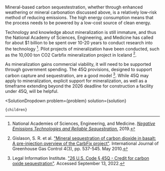 

Mineral-based carbon sequestestration, whether through enhanced weathering or mineral carbonation discussed above, is a relatively low-risk method of reducing emissions. The high energy consumption means that the process needs to be powered by a low-cost source of clean energy.

Technology and knowledge about mineralization is still immature, and thus the National Academy of Sciences, Engineering, and Medicine has called for about $1 billion to be spent over 10-20 years to conduct research into the technology [^"8"]. Pilot projects of mineralization have been conducted, such as the 10,000 ton CO2 Carbfix mineralization project in Iceland [^"4"].

As mineralization gains commercial viability, it will need to be supported through government spending. The 45Q provisions, designed to support carbon capture and sequestration, are a good model [^"6"]. While 45Q may apply to mineralization, explicit support for mineralization, as well as a timeframe extending beyond the 2026 deadline for construction a facility under 45Q, will be helpful.

[^"4"]: Gislason, S. R. et al. ["Mineral sequestration of carbon dioxide in basalt: A pre-injection overview of the CarbFix project"](https://www.sciencedirect.com/science/article/abs/pii/S1750583609001698). International Journal of Greenhouse Gas Control 4(3), pp. 537-545. May 2010.

[^"6"]: Legal Information Institute. ["26 U.S. Code § 45Q - Credit for carbon oxide sequestration"](https://www.law.cornell.edu/uscode/text/26/45Q). Accessed September 13, 2022.

[^"8"]: National Academies of Sciences, Engineering, and Medicine. [*Negative Emissions Technologies and Reliable Sequestration.*](https://nap.nationalacademies.org/catalog/25259/negative-emissions-technologies-and-reliable-sequestration-a-research-agenda) 2019.

  <SolutionDropdown 
    problem={problem} 
    solution={solution}
  >
    {children}
  </SolutionDropdown>